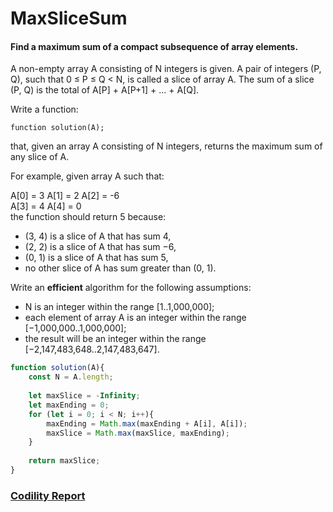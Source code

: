 # MaxSliceSum
#### Find a maximum sum of a compact subsequence of array elements.

A non-empty array A consisting of N integers is given. A pair of integers (P, Q), such that 0 ≤ P ≤ Q < N, is called a slice of array A. The sum of a slice (P, Q) is the total of A[P] + A[P+1] + ... + A[Q].

Write a function:

    function solution(A);

that, given an array A consisting of N integers, returns the maximum sum of any slice of A.

For example, given array A such that:

A[0] = 3  A[1] = 2  A[2] = -6  
A[3] = 4  A[4] = 0  
the function should return 5 because:

- (3, 4) is a slice of A that has sum 4,
- (2, 2) is a slice of A that has sum −6,
- (0, 1) is a slice of A that has sum 5,
- no other slice of A has sum greater than (0, 1).

Write an **efficient** algorithm for the following assumptions:

- N is an integer within the range [1..1,000,000];
- each element of array A is an integer within the range [−1,000,000..1,000,000];
- the result will be an integer within the range [−2,147,483,648..2,147,483,647].

```javascript
function solution(A){
    const N = A.length;
    
    let maxSlice = -Infinity;
    let maxEnding = 0;
    for (let i = 0; i < N; i++){
        maxEnding = Math.max(maxEnding + A[i], A[i]);
        maxSlice = Math.max(maxSlice, maxEnding);
    }
    
    return maxSlice;
}
```

### [Codility Report](https://app.codility.com/demo/results/training2FDG6Y-T9T/)
